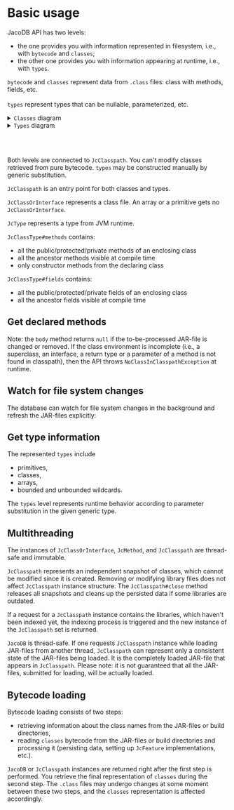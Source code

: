 
# Basic usage

JacoDB API has two levels:
* the one provides you with information represented in filesystem, i.e., with `bytecode` and `classes`;
* the other one provides you with information appearing at runtime, i.e., with `types`.

`bytecode` and `classes` represent data from `.class` files: class with methods, fields, etc.<br></br>
`types` represent types that can be nullable, parameterized, etc.

<details>
    <summary><code>Classes</code> diagram</summary>
    <img src={require('/src/assets/classes-diagram.svg')} alt={'Classes diagram'}/>
</details>

<details>
    <summary><code>Types</code> diagram</summary>
    <img src={require('/src/assets/types-diagram.svg')} alt={'Types diagram'}/>
</details>

<br></br>

Both levels are connected to `JcClasspath`. You can't modify classes retrieved from pure bytecode.
`types` may be constructed manually by generic substitution.

`JcClasspath` is an entry point for both classes and types.

`JcClassOrInterface` represents a class file. An array or a primitive gets no `JcClassOrInterface`.

`JcType` represents a type from JVM runtime.

`JcClassType#methods` contains:

* all the public/protected/private methods of an enclosing class
* all the ancestor methods visible at compile time
* only constructor methods from the declaring class

`JcClassType#fields` contains:

* all the public/protected/private fields of an enclosing class
* all the ancestor fields visible at compile time

## Get declared methods

<JavaKotlinCodeBlock
    javaCode={Examples.getDeclaredMethods.java}
    kotlinCode={Examples.getDeclaredMethods.kotlin}
/>

Note: the `body` method returns `null` if the to-be-processed JAR-file is changed or removed. If the class
environment is incomplete (i.e., a superclass, an interface, a return type or a parameter of a method is not found
in classpath), then the API throws `NoClassInClasspathException` at runtime.

## Watch for file system changes

The database can watch for file system changes in the background and refresh the JAR-files explicitly:

<JavaKotlinCodeBlock
    javaCode={Examples.watchFileSystem.java}
    kotlinCode={Examples.watchFileSystem.kotlin}
/>

## Get type information

The represented `types` include
* primitives,
* classes,
* arrays,
* bounded and unbounded wildcards.

The `types` level represents runtime behavior according to parameter substitution in the given generic type.

<JavaKotlinCodeBlock
    javaCode={Examples.getTypeInformation.java}
    kotlinCode={Examples.getTypeInformation.kotlin}
/>

## Multithreading

The instances of `JcClassOrInterface`, `JcMethod`, and `JcClasspath` are thread-safe and immutable.

`JcClasspath` represents an independent snapshot of classes, which cannot be modified since it is created.
Removing or modifying library files does not affect `JcClasspath` instance structure. The `JcClasspath#close` method releases
all snapshots and cleans up the persisted data if some libraries are outdated.

<JavaKotlinCodeBlock
    javaCode={Examples.refreshDatabase.java}
    kotlinCode={Examples.refreshDatabase.kotlin}
/>

If a request for a `JcClasspath` instance contains the libraries, which haven't been indexed yet,
the indexing process is triggered and the new instance of the `JcClasspath` set is returned.

<JavaKotlinCodeBlock
    javaCode={Examples.autoProcessing.java}
    kotlinCode={Examples.autoProcessing.kotlin}
/>

`JacoDB` is thread-safe. If one requests `JcClasspath` instance while loading JAR-files from another thread,
`JcClasspath` can represent only a consistent state of the JAR-files being loaded. It is the completely loaded
JAR-file that appears in `JcClasspath`. Please note: it is not guaranteed that all the JAR-files, submitted for loading,
will be actually loaded.

<JavaKotlinCodeBlock
    javaCode={Examples.newThread.java}
    kotlinCode={Examples.newThread.kotlin}
/>

## Bytecode loading

Bytecode loading consists of two steps:

* retrieving information about the class names from the JAR-files or build directories,
* reading `classes` bytecode from the JAR-files or build directories and processing it (persisting data, setting
up `JcFeature` implementations, etc.).

`JacoDB` or `JcClasspath` instances are returned right after the first step is performed. You retrieve the final representation
of `classes` during the second step. The `.class` files may undergo changes at some moment between
these two steps, and the `classes` representation is affected accordingly.